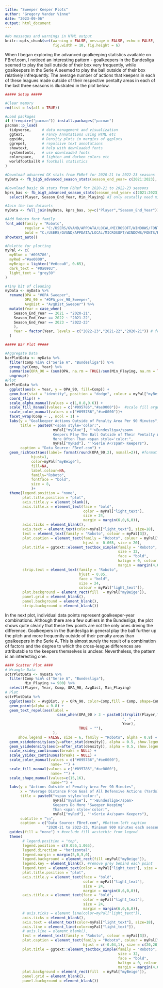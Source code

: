 ```yaml
---
title: "Sweeper Keeper Plots"
author: "Gregory Vander Vinne"
date: "2023-09-06"
output: html_document
---
```


```r
#No messages and warnings in HTML output
knitr::opts_chunk$set(warning = FALSE, message = FALSE, echo = FALSE,
                      fig.width = 10, fig.height = 6)
```


When I began exploring the advanced goalkeeping statistics available on FBref.com, I noticed an interesting pattern - goalkeepers in the Bundesliga seemed to play the ball outside of their box very frequently, while goalkeepers in the Serie A seemed to play the ball outside of their box relatively infrequently. The average number of actions that keepers in each of these leagues made outside of their respective pentalty areas in each of the last three seasons is illustrated in the plot below.  

``` r
##### Setup ##### 

#Clear memory
rm(list = ls(all = TRUE))

#Load packages
if (!require("pacman")) install.packages("pacman")
pacman::p_load(
  tidyverse,     # data management and visualization
  ggtext,        # Fancy Annotations using HTML etc
  ggside,        # Density plots in margins of ggplots
  ggrepel,       # repulsive text annotations
  showtext,      # help with downloaded fonts  
  systemfonts,   # use downloaded fonts
  colorspace,    # lighten and darken colors etc
  worldfootballR # football statistics
)

#Download advanced GK stats from FbRef for 2020-21 to 2022-23 seasons
myData <- fb_big5_advanced_season_stats(season_end_year= c(2021:2023), stat_type= "keepers_adv", team_or_player= "player")

#Download basic GK stats from FbRef for 2020-21 to 2022-23 seasons
kprs_bas <- fb_big5_advanced_season_stats(season_end_year= c(2021:2023), stat_type= "keepers", team_or_player= "player") %>%
  select(Player, Season_End_Year, Min_Playing) #I only acutally need minutes played from this

#Join the two datasets
myData <- full_join(myData, kprs_bas, by=c("Player","Season_End_Year"))

#Add Roboto font family
font_add(family = "Roboto", 
         regular = "C:/USERS/GVAND/APPDATA/LOCAL/MICROSOFT/WINDOWS/FONTS/ROBOTO-REGULAR.ttf",
         bold = "C:/USERS/GVAND/APPDATA/LOCAL/MICROSOFT/WINDOWS/FONTS/ROBOTO-BOLD.ttf")
showtext_auto()

#Palette for plotting
myPal <- c(
  myBlue = '#095786',
  myRed ="#ae0000", 
  myBeige = lighten("#e6cea0", 0.65),
  dark_text = "#0a0903",
  light_text = "grey30" 
)

#Tiny bit of cleaning
myData <- myData %>%
  rename(OPA = "#OPA_Sweeper",
         OPA_90 = "#OPA_per_90_Sweeper",
         AvgDist = "AvgDist_Sweeper") %>%
  mutate(Year = case_when(
    Season_End_Year == 2021 ~ "2020-21",
    Season_End_Year == 2022 ~ "2021-22",
    Season_End_Year == 2023 ~ "2022-23"
    ), 
    Year = factor(Year, levels = c("2022-23","2021-22","2020-21")) # for ordering in plot
  ) 
```

``` r
##### Bar Plot #####

#Aggregate Data
barPlotData <- myData %>%
  filter(Comp %in% c("Serie A", "Bundesliga")) %>%
  group_by(Comp, Year) %>%
  summarise(OPA_90 = (sum(OPA, na.rm = TRUE)/sum(Min_Playing, na.rm = TRUE))*90) %>%
  ungroup()
#Plot
barPlotData %>%
  ggplot(aes(x = Year, y = OPA_90, fill=Comp)) +
  geom_bar(stat = "identity", position = "dodge", colour = myPal["myBeige"], aes(alpha=Year)) + 
  coord_flip() + 
  scale_alpha_manual(values = c(1,0.8,0.6)) + 
  scale_fill_manual(values = c("#095786","#ae0000"))+  #scale fill argument glitching when feeding palette values
  scale_color_manual(values = c("#095786","#ae0000"))+
  facet_wrap(Comp ~ ., ncol = 1) +
  labs(y = "Goalkeeper Actions Outside of Penalty Area Per 90 Minutes",
       title = paste0("<span style='color:",
                      myPal["myBlue"], "'>Bundesliga</span>
                      Keepers Play The Ball Outside of Their Pentalty Area
                      More Often Than <span style='color:",
                      myPal["myRed"], "'>Serie A</span> Keepers"),
       caption = "Data Source: FBref.com") +
  geom_richtext(aes(label= format(round(OPA_90,2), nsmall=2)), #format w/ nsmall keeps trailing zeros
            hjust=1,
            color=myPal["myBeige"],
            fill=NA,
            label.colour=NA,
            family="Roboto",
            fontface = "bold",
            size = 8,
            )+
  theme(legend.position = "none",
        plot.title.position = "plot",
        axis.title.y = element_blank(),
        axis.title.x = element_text(face = "bold",
                                    color = myPal["light_text"],
                                    size = 24,
                                    margin = margin(6,0,6,0)),
        axis.ticks = element_blank(),
        axis.text = element_text(color=myPal["light_text"], size=18),
        text = element_text(family = "Roboto", colour = myPal[3]),
        plot.caption = element_text(family = "Roboto", colour = myPal["light_text"], 
                                    hjust = -0.065, size = 20),
        plot.title = ggtext::element_textbox_simple(family = "Roboto",
                                                    size = 32,
                                                    face = "bold",
                                                    halign = 0, colour = myPal["dark_text"],
                                                    margin = margin(4,0,10,0)),
        strip.text = element_text(family = "Roboto",
                                  hjust = 0.05,
                                  face = "bold",
                                  size = 24,
                                  colour = myPal["light_text"]),
        plot.background = element_rect(fill  = myPal["myBeige"]),
        panel.grid = element_blank(),
        panel.background = element_blank(),
        strip.background = element_blank())
```

In the next plot, individual data points represent goalkeeper-year combinations. Although there are a few outliers in the Bundesliga, the plot shows quite clearly that these few points are not the only ones driving the difference. Goalkeepers in the Bundesliga in general play the ball further up the pitch and more frequently outside of their penalty areas than goalkeepers in the Serie A. This is almost surely the result of a combination of factors and the degree to which the cross-league differences are attributable to the keepers themselves is unclear. Nevertheless, the pattern is an interesting one.    

``` r

#### Scatter Plot ####
# Wrangle Data
sctrPlotData <- myData %>%
  filter(Comp %in% c("Serie A", "Bundesliga"),
         Min_Playing >= 900) %>%
  select(Player, Year, Comp, OPA_90, AvgDist, Min_Playing)
# Plot
sctrPlotData %>%
  ggplot(aes(x = AvgDist, y = OPA_90, color=Comp,fill = Comp, shape=Comp)) +
  geom_point(alpha = 0.8) + 
  geom_text_repel(aes(label =
                        case_when(OPA_90 > 3 ~ paste0(strsplit(Player,"\\s+") %>% sapply(`[`, 2),
                                                      ", " ,
                                                      Year),
                                  TRUE ~ ""),
                      ),
      show.legend = FALSE, size = 6, family = "Roboto", alpha = 0.8) +
  geom_xsidedensity(aes(y=after_stat(density)), alpha = 0.5, show.legend = FALSE) +
  geom_ysidedensity(aes(x=after_stat(density)), alpha = 0.5, show.legend = FALSE) + 
  scale_xsidey_continuous(breaks = NULL) +
  scale_ysidex_continuous(breaks = NULL) +
  scale_color_manual(values = c("#095786","#ae0000"),
                     name= "") +
  scale_fill_manual(values = c("#095786","#ae0000"),
                     name= "") +
  scale_shape_manual(values=c(15,16),
                     name="") +
  labs(y = "Actions Outside of Penalty Area Per 90 Minutes",
       x = "Average Distance From Goal of All Defensive Actions (Yards)",
       title = paste0("<span style='color:",
                      myPal["myBlue"], "'>Bundesliga</span>
                      Keepers Do More 'Sweeper Keeping'
                      Than <span style='color:",
                      myPal["myRed"], "'>Serie A</span> Keepers"),
       subtitle = "\n",
       caption = c("Data Source: FBref.com", #Bottom-left caption
                   "2020-21 to 2022-23, Minimum 900 minutes each season" )) + #Bottom-right caption
  guides(fill = "none") + #exclude fill aestethic from legend
  theme(
        # legend.position = "top",
        legend.position = c(0.055,1.065),
        legend.direction = "horizontal",
        legend.margin = margin(5,0,5,0),
        legend.background = element_rect(fill =myPal["myBeige"]),
        legend.key = element_blank(), #remove grey behind each point
        legend.text = element_text(color = myPal["light_text"], size = 22),
        plot.title.position = "plot",
        axis.title.y = element_text(face = "bold",
                                    color = myPal["light_text"],
                                    size = 24,
                                    margin = margin(0,6,0,0)),
        axis.title.x = element_text(face = "bold",
                                    color = myPal["light_text"],
                                    size = 24,
                                    margin = margin(6,0,6,0)),
        # axis.ticks = element_line(color=myPal["light_text"]),
        axis.ticks = element_blank(),
        axis.text = element_text(color=myPal["light_text"], size=18),
        axis.line = element_line(color=myPal["light_text"]),
        # axis.line = element_blank(),
        text = element_text(family = "Roboto", colour = myPal[3]),
        plot.caption = element_text(family = "Roboto", colour = myPal["light_text"], 
                                    hjust = c(-0.04,1), size = c(20,20)), #Allows captions in bottom right and bottom left
        plot.title = ggtext::element_textbox_simple(family = "Roboto",
                                                    size = 32,
                                                    face = "bold",
                                                    halign = 0, colour = myPal["dark_text"],
                                                    margin = margin(4,0,10,0)),
        plot.background = element_rect(fill  = myPal["myBeige"]),
        panel.grid = element_blank(),
        panel.background = element_blank())
  

```
<!-- <center> -->

<!-- <img src="Sweeper_Keeper_Plots/OPA_Bar.png" style="width:95%"> -->

<!-- </center> -->

<!-- <center> -->

<!-- <img src="Sweeper_Keeper_Plots/OPA_Scatter.png" style="width:95%"> -->

<!-- </center> -->